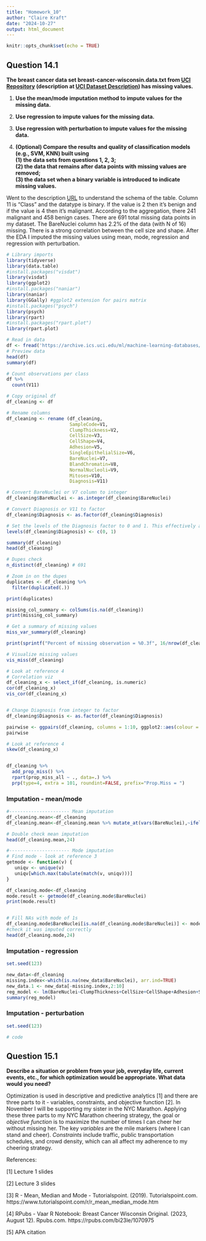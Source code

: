```yaml
---
title: "Homework_10"
author: "Claire Kraft"
date: "2024-10-27"
output: html_document
---
```


```r
knitr::opts_chunk$set(echo = TRUE)
```

## Question 14.1

**The breast cancer data set breast-cancer-wisconsin.data.txt from [UCI Repository](http://archive.ics.uci.edu/ml/machine-learning-databases/breast-cancer-wisconsin/) (description at [UCI Dataset Description](http://archive.ics.uci.edu/ml/datasets/Breast+Cancer+Wisconsin+%28Original%29)) has missing values.**

1. **Use the mean/mode imputation method to impute values for the missing data.**

2. **Use regression to impute values for the missing data.**

3. **Use regression with perturbation to impute values for the missing data.**

4. **(Optional) Compare the results and quality of classification models (e.g., SVM, KNN) built using**  
   **(1) the data sets from questions 1, 2, 3;**  
   **(2) the data that remains after data points with missing values are removed;**  
   **(3) the data set when a binary variable is introduced to indicate missing values.**

  
Went to the description [URL](http://archive.ics.uci.edu/dataset/15/breast+cancer+wisconsin+original) to understand the schema of the table. Column 11 is "Class" and the datatype is binary. If the value is 2 then it's benign and if the value is 4 then it's malignant. According to the aggregation, there 241 malignant and 458 benign cases. There are 691 total missing data points in my dataset. The BareNuclei column has 2.2% of the data (with N of 16) missing. There is a strong correlation between the cell size and shape. After the EDA I imputed the missing values using mean, mode, regression and regression with perturbation.

```r
# Library imports
library(tidyverse)
library(data.table)
#install.packages("visdat")
library(visdat)
library(ggplot2)
#install.packages("naniar")
library(naniar)
library(GGally) #ggplot2 extension for pairs matrix
#install.packages("psych")
library(psych) 
library(rpart)
#install.packages("rpart.plot")
library(rpart.plot)

# Read in data
df <- fread('https://archive.ics.uci.edu/ml/machine-learning-databases/breast-cancer-wisconsin/breast-cancer-wisconsin.data', header=FALSE, stringsAsFactors = FALSE)
# Preview data
head(df)
summary(df)

# Count observations per class
df %>%
  count(V11) 
```

```r
# Copy original df
df_cleaning <- df

# Rename columns
df_cleaning <- rename (df_cleaning, 
                       SampleCode=V1, 
                       ClumpThickness=V2, 
                       CellSize=V3, 
                       CellShape=V4, 
                       Adhesion=V5, 
                       SingleEpithelialSize=V6, 
                       BareNuclei=V7, 
                       BlandChromatin=V8, 
                       NormalNucleoli=V9,
                       Mitoses=V10, 
                       Diagnosis=V11)

# Convert BareNuclei or V7 column to integer
df_cleaning$BareNuclei <- as.integer(df_cleaning$BareNuclei)

# Convert Diagnosis or V11 to factor
df_cleaning$Diagnosis <- as.factor(df_cleaning$Diagnosis)

# Set the levels of the Diagnosis factor to 0 and 1. This effectively assigns new labels to the existing factor levels.
levels(df_cleaning$Diagnosis) <- c(0, 1)

summary(df_cleaning)
head(df_cleaning)
```

```r
# Dupes check
n_distinct(df_cleaning) # 691

# Zoom in on the dupes
duplicates <- df_cleaning %>%
  filter(duplicated(.))

print(duplicates)
```

```r
missing_col_summary <- colSums(is.na(df_cleaning))
print(missing_col_summary)

# Get a summary of missing values
miss_var_summary(df_cleaning)

print(sprintf("Percent of missing observation = %0.3f", 16/nrow(df_cleaning)*100))

# Visualize missing values
vis_miss(df_cleaning)
```
```r
# Look at reference 4
# Correlation viz
df_cleaning_x <- select_if(df_cleaning, is.numeric)
cor(df_cleaning_x)
vis_cor(df_cleaning_x)


# Change Diagnosis from integer to factor
df_cleaning$Diagnosis <- as.factor(df_cleaning$Diagnosis)

pairwise <- ggpairs(df_cleaning, columns = 1:10, ggplot2::aes(colour = Diagnosis), lower=list(combo=wrap("facethist", binwidth=0.5)))
pairwise
```

```r
# Look at reference 4
skew(df_cleaning_x)


df_cleaning %>%
  add_prop_miss() %>%
  rpart(prop_miss_all ~ ., data=.) %>%
  prp(type=4, extra = 101, roundint=FALSE, prefix="Prop.Miss = ")
```

### Imputation - mean/mode
```r
#---------------------- Mean imputation
df_cleaning.mean<-df_cleaning
df_cleaning.mean<-df_cleaning.mean %>% mutate_at(vars(BareNuclei),~ifelse(is.na(.x), mean(.x, na.rm = TRUE), .x))

# Double check mean imputation
head(df_cleaning.mean,24)
```
```r
#---------------------- Mode imputation
# Find mode - look at reference 3
getmode <- function(v) {
   uniqv <- unique(v)
   uniqv[which.max(tabulate(match(v, uniqv)))]
}

df_cleaning.mode<-df_cleaning
mode.result <- getmode(df_cleaning.mode$BareNuclei)
print(mode.result)


# Fill NAs with mode of 1s
df_cleaning.mode$BareNuclei[is.na(df_cleaning.mode$BareNuclei)] <- mode.result
#check it was imputed correctly
head(df_cleaning.mode,24)
```
### Imputation - regression
```r
set.seed(123)

new_data<-df_cleaning
missing.index<-which(is.na(new_data$BareNuclei), arr.ind=TRUE)
new_data.1 <- new_data[-missing.index,2:10] 
reg_model <- lm(BareNuclei~ClumpThickness+CellSize+CellShape+Adhesion+SingleEpithelialSize+BlandChromatin+NormalNucleoli+Mitoses,data=new_data.1 )
summary(reg_model)
```

### Imputation - perturbation
```r
set.seed(123)

# code


```



## Question 15.1
**Describe a situation or problem from your job, everyday life, current events, etc., for which optimization would be appropriate. What data would you need?**

Optimization is used in descriptive and predictive analytics [1] and there are three parts to it - variables, constraints, and objective function [2]. In November I will be supporting my sister in the NYC Marathon. Applying these three parts to my NYC Marathon cheering strategy, the goal or _objective function_ is to maximize the number of times I can cheer her without missing her. The key _variables_ are the mile markers (where I can stand and cheer). _Constraints_ include traffic, public transportation schedules, and crowd density, which can all affect my adherence to my cheering strategy.



References:

[1] Lecture 1 slides

[2] Lecture 3 slides

[3] R - Mean, Median and Mode - Tutorialspoint. (2019). Tutorialspoint.com. https://www.tutorialspoint.com/r/r_mean_median_mode.htm

[4] RPubs - Vaar R Notebook: Breast Cancer Wisconsin Original. (2023, August 12). Rpubs.com. https://rpubs.com/bi23le/1070975

[5] APA citation
